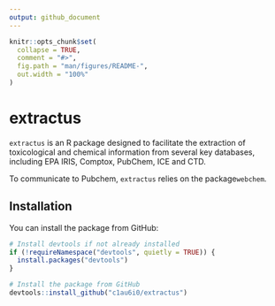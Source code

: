 ```yaml
---
output: github_document
---
```


<!-- README.md is generated from README.Rmd. Please edit that file -->

```r
knitr::opts_chunk$set(
  collapse = TRUE,
  comment = "#>",
  fig.path = "man/figures/README-",
  out.width = "100%"
)
```

# extractus

<!-- badges: start -->
<!-- badges: end -->

`extractus` is an R package designed to facilitate the extraction of toxicological and chemical information from several key databases, including EPA IRIS, Comptox, PubChem, ICE and CTD. 

To communicate to Pubchem, `extractus` relies on the package`webchem`.

## Installation

You can install the package from GitHub:

```r
# Install devtools if not already installed
if (!requireNamespace("devtools", quietly = TRUE)) {
  install.packages("devtools")
}

# Install the package from GitHub
devtools::install_github("c1au6i0/extractus")
```
